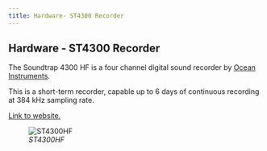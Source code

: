 ```yaml
---
title: Hardware- ST4300 Recorder
---
```


## Hardware - ST4300 Recorder

The Soundtrap 4300 HF is a four channel digital sound recorder by [Ocean Instruments](https://www.oceaninstruments.co.nz/).

This is a short-term recorder, capable up to 6 days of continuous recording at 384 kHz sampling rate.

[Link to website.](http://www.oceaninstruments.co.nz/product/soundtrap-st4300-hf-four-channel-recorder/)

![*ST4300HF*](images/Screenshot%202022-10-27%20124144.png){fig-align="left"}
